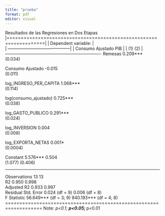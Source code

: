```yaml
---
title: "prueba"
format: pdf
editor: visual
---
```


Resultados de las Regresiones en Dos Etapas
|===================================================================|
|                                       Dependent variable:          |   
|                           --------------------------------------------|
|                               Consumo Ajustado             PIB          |
|                                         (1)                   (2)          |
-------------------------------------------------------------------
Remesas                      0.209***                              
                              (0.034)                              
                                                                   
Consumo Ajustado              -0.015                               
                              (0.011)                              
                                                                   
log_INGRESO_PER_CAPITA       1.068***                              
                              (0.114)                              
                                                                   
log(consumo_ajustado)                               0.725***       
                                                    (0.038)        
                                                                   
log_GASTO_PUBLICO                                   0.291***       
                                                    (0.024)        
                                                                   
log_INVERSION                                        0.004         
                                                    (0.008)        
                                                                   
log_EXPORTA_NETAS                                    0.001*        
                                                    (0.0004)       
                                                                   
Constant                     5.576***                0.504         
                              (1.077)               (0.406)        
                                                                   
-------------------------------------------------------------------
Observations                    13                     13          
R2                             0.950                 0.998         
Adjusted R2                    0.933                 0.997         
Residual Std. Error       0.024 (df = 9)         0.006 (df = 8)    
F Statistic            56.649*** (df = 3; 9) 940.193*** (df = 4; 8)
===================================================================
Note:                                   *p<0.1; **p<0.05; ***p<0.01